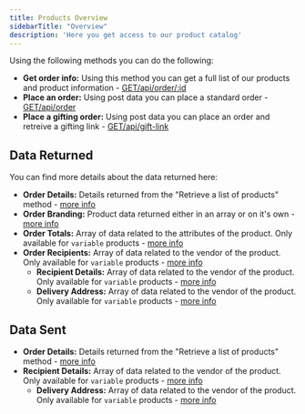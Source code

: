 ```yaml
---
title: Products Overview
sidebarTitle: "Overview"
description: 'Here you get access to our product catalog'
---
```


Using the following methods you can do the following:

- **Get order info:** Using this method you can get a full list of our products and product information - [GET/api/order/:id](/api-reference/endpoint/products)
- **Place an order:** Using post data you can place a standard order - [GET/api/order](/api-reference/endpoint/products)
- **Place a gifting order:** Using post data you can place an order and retreive a gifting link - [GET/api/gift-link](/api-reference/endpoint/products)

## Data Returned

You can find more details about the data returned here:
- **Order Details:** Details returned from the "Retrieve a list of products" method - [more info](/orders/return-orderdetails)
- **Order Branding:** Product data returned either in an array or on it's own - [more info](/orders/return-orderbranding)
- **Order Totals:** Array of data related to the attributes of the product. Only available for `variable` products - [more info](/orders/return-ordertotals)
- **Order Recipients:** Array of data related to the vendor of the product. Only available for `variable` products - [more info](/orders/return-orderrecipients)
    - **Recipient Details:** Array of data related to the vendor of the product. Only available for `variable` products - [more info](/orders/return-recipientdetails)
    - **Delivery Address:** Array of data related to the vendor of the product. Only available for `variable` products - [more info](/orders/return-deliveryaddress)

## Data Sent

- **Order Details:** Details returned from the "Retrieve a list of products" method - [more info](/orders/send-orderdetails)
- **Recipient Details:** Array of data related to the vendor of the product. Only available for `variable` products - [more info](/orders/send-recipientdetails)
    - **Delivery Address:** Array of data related to the vendor of the product. Only available for `variable` products - [more info](/orders/send-deliveryaddress)
